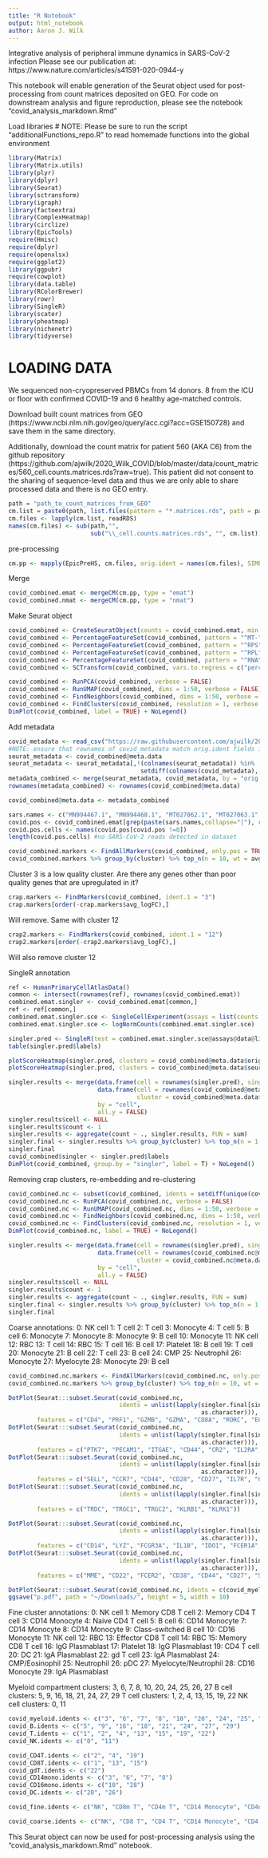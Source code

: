 ```yaml
---
title: "R Notebook"
output: html_notebook
author: Aaron J. Wilk
---
```


Integrative analysis of peripheral immune dynamics in SARS-CoV-2 infection
Please see our publication at: https://www.nature.com/articles/s41591-020-0944-y

This notebook will enable generation of the Seurat object used for post-processing from count matrices deposited on GEO. For code on downstream analysis and figure reproduction, please see the notebook "covid_analysis_markdown.Rmd"

Load libraries
  # NOTE: Please be sure to run the script "additionalFunctions_repo.R" to read homemade functions into the global environment

```r
library(Matrix)
library(Matrix.utils)
library(plyr)
library(dplyr)
library(Seurat)
library(sctransform)
library(igraph)
library(factoextra)
library(ComplexHeatmap)
library(circlize)
library(EpicTools)
require(Hmisc)
require(dplyr)
require(openxlsx)
require(ggplot2)
library(ggpubr)
require(cowplot)
library(data.table)
library(RColorBrewer)
library(rowr)
library(SingleR)
library(scater)
library(pheatmap)
library(nichenetr)
library(tidyverse)
```

# LOADING DATA #
We sequenced non-cryopreserved PBMCs from 14 donors. 8 from the ICU or floor with confirmed COVID-19 and 6 healthy age-matched controls. 

Download built count matrices from GEO (https://www.ncbi.nlm.nih.gov/geo/query/acc.cgi?acc=GSE150728) and save them in the same directory. 

Additionally, download the count matrix for patient 560 (AKA C6) from the github repository (https://github.com/ajwilk/2020_Wilk_COVID/blob/master/data/count_matrices/560_cell.counts.matrices.rds?raw=true). This patient did not consent to the sharing of sequence-level data and thus we are only able to share processed data and there is no GEO entry. 

```r
path = "path_to_count_matrices_from_GEO"
cm.list = paste0(path, list.files(pattern = "*.matrices.rds", path = path))
cm.files <- lapply(cm.list, readRDS)
names(cm.files) <- sub(path,"",
                       sub("\\_cell.counts.matrices.rds", "", cm.list))
```

pre-processing

```r
cm.pp <- mapply(EpicPreHS, cm.files, orig.ident = names(cm.files), SIMPLIFY = F)
```

Merge
```r
covid_combined.emat <- mergeCM(cm.pp, type = "emat")
covid_combined.nmat <- mergeCM(cm.pp, type = "nmat")
```

Make Seurat object
```r
covid_combined <- CreateSeuratObject(counts = covid_combined.emat, min.cells = 10, names.field = 1, names.delim = "\\.")
covid_combined <- PercentageFeatureSet(covid_combined, pattern = "^MT-", col.name = "percent.mt")
covid_combined <- PercentageFeatureSet(covid_combined, pattern = "^RPS", col.name = "percent.rps")
covid_combined <- PercentageFeatureSet(covid_combined, pattern = "^RPL", col.name = "percent.rpl")
covid_combined <- PercentageFeatureSet(covid_combined, pattern = "^RNA\\d8S5", col.name = "percent.rrna")
covid_combined <- SCTransform(covid_combined, vars.to.regress = c("percent.mt", "percent.rps", "percent.rpl", "percent.rrna", "nCount_RNA", "nFeature_RNA"), verbose = FALSE, return.only.var.genes = TRUE) #expect "iteration limit reached" warning unless suppressed per https://github.com/satijalab/seurat/issues/1426

covid_combined <- RunPCA(covid_combined, verbose = FALSE)
covid_combined <- RunUMAP(covid_combined, dims = 1:50, verbose = FALSE)
covid_combined <- FindNeighbors(covid_combined, dims = 1:50, verbose = FALSE)
covid_combined <- FindClusters(covid_combined, resolution = 1, verbose = FALSE)
DimPlot(covid_combined, label = TRUE) + NoLegend()
```

Add metadata

```r
covid_metadata <- read_csv("https://raw.githubusercontent.com/ajwilk/2020_Wilk_COVID/master/code/COVID-19_metadata_repo.csv")
#NOTE: ensure that rownames of covid_metadata match orig.ident fields in object. This is impacted by the naming of the count matrices submitted to GEO
seurat_metadata <- covid_combined@meta.data
seurat_metadata <- seurat_metadata[,!(colnames(seurat_metadata)) %in% 
                                     setdiff(colnames(covid_metadata), "orig.ident")]
metadata_combined <- merge(seurat_metadata, covid_metadata, by = "orig.ident")
rownames(metadata_combined) <- rownames(covid_combined@meta.data)

covid_combined@meta.data <- metadata_combined
```


```r
sars.names <- c("MN994467.1", "MN994468.1", "MT027062.1", "MT027063.1", "MT027064.1", "MT044258.1", "MT106052.1", "MT106053.1", "MT118835.1", "MT192765.1")
covid.pos <- covid_combined.emat[grep(paste(sars.names,collapse="|"), rownames(covid_combined.emat)),]
covid.pos.cells <- names(covid.pos[covid.pos !=0])
length(covid.pos.cells) #no SARS-CoV-2 reads detected in dataset
```



```r
covid_combined.markers <- FindAllMarkers(covid_combined, only.pos = TRUE, min.pct = 0.25, logfc.threshold = 0.25)
covid_combined.markers %>% group_by(cluster) %>% top_n(n = 10, wt = avg_logFC)
```
Cluster 3 is a low quality cluster. Are there any genes other than poor quality genes that are upregulated in it?
```r
crap.markers <- FindMarkers(covid_combined, ident.1 = "3")
crap.markers[order(-crap.markers$avg_logFC),]
```

Will remove. Same with cluster 12
```r
crap2.markers <- FindMarkers(covid_combined, ident.1 = "12")
crap2.markers[order(-crap2.markers$avg_logFC),]
```
Will also remove cluster 12

SingleR annotation
```r
ref <- HumanPrimaryCellAtlasData()
common <- intersect(rownames(ref), rownames(covid_combined.emat))
combined.emat.singler <- covid_combined.emat[common,]
ref <- ref[common,]
combined.emat.singler.sce <- SingleCellExperiment(assays = list(counts = combined.emat.singler))
combined.emat.singler.sce <- logNormCounts(combined.emat.singler.sce)
```
```r
singler.pred <- SingleR(test = combined.emat.singler.sce@assays@data@listData$logcounts, ref = ref, labels = ref$label.main)
table(singler.pred$labels)
```

```r
plotScoreHeatmap(singler.pred, clusters = covid_combined@meta.data$orig.ident)
plotScoreHeatmap(singler.pred, clusters = covid_combined@meta.data$seurat_clusters)
```

```r
singler.results <- merge(data.frame(cell = rownames(singler.pred), singler = singler.pred$labels), 
                         data.frame(cell = rownames(covid_combined@meta.data), 
                                    cluster = covid_combined@meta.data$seurat_clusters), 
                         by = "cell", 
                         all.y = FALSE)
singler.results$cell <- NULL
singler.results$count <- 1
singler.results <- aggregate(count ~ ., singler.results, FUN = sum)
singler.final <- singler.results %>% group_by(cluster) %>% top_n(n = 1, wt = count)
singler.final
covid_combined$singler <- singler.pred$labels
DimPlot(covid_combined, group.by = "singler", label = T) + NoLegend()
```


Removing crap clusters, re-embedding and re-clustering
```r
covid_combined.nc <- subset(covid_combined, idents = setdiff(unique(covid_combined$seurat_clusters), c("3", "12")))
covid_combined.nc <- RunPCA(covid_combined.nc, verbose = FALSE)
covid_combined.nc <- RunUMAP(covid_combined.nc, dims = 1:50, verbose = FALSE)
covid_combined.nc <- FindNeighbors(covid_combined.nc, dims = 1:50, verbose = FALSE)
covid_combined.nc <- FindClusters(covid_combined.nc, resolution = 1, verbose = FALSE)
DimPlot(covid_combined.nc, label = TRUE) + NoLegend()
```


```r
singler.results <- merge(data.frame(cell = rownames(singler.pred), singler = singler.pred$labels), 
                         data.frame(cell = rownames(covid_combined.nc@meta.data), 
                                    cluster = covid_combined.nc@meta.data$seurat_clusters), 
                         by = "cell", 
                         all.y = FALSE)
singler.results$cell <- NULL
singler.results$count <- 1
singler.results <- aggregate(count ~ ., singler.results, FUN = sum)
singler.final <- singler.results %>% group_by(cluster) %>% top_n(n = 1, wt = count)
singler.final
```

Coarse annotations: 
0: NK cell
1: T cell
2: T cell
3: Monocyte
4: T cell
5: B cell
6: Monocyte
7: Monocyte
8: Monocyte
9: B cell
10: Monocyte
11: NK cell
12: RBC
13: T cell
14: RBC
15: T cell
16: B cell
17: Platelet
18: B cell
19: T cell
20: Monocyte
21: B cell
22: T cell
23: B cell
24: CMP
25: Neutrophil
26: Monocyte
27: Myelocyte
28: Monocyte
29: B cell


```r
covid_combined.nc.markers <- FindAllMarkers(covid_combined.nc, only.pos = T)
covid_combined.nc.markers %>% group_by(cluster) %>% top_n(n = 10, wt = avg_logFC)
```

```r
DotPlot(Seurat:::subset.Seurat(covid_combined.nc, 
                               idents = unlist(lapply(singler.final[singler.final$singler=="T_cells","cluster"],
                                                      as.character))), 
        features = c("CD4", "PRF1", "GZMB", "GZMA", "CD8A", "RORC", "EOMES", "TBX21"))
DotPlot(Seurat:::subset.Seurat(covid_combined.nc, 
                               idents = unlist(lapply(singler.final[singler.final$singler=="T_cells","cluster"],
                                                      as.character))), 
        features = c("PTK7", "PECAM1", "ITGAE", "CD44", "CR2", "IL2RA", "FAS", "IL2RB"))
DotPlot(Seurat:::subset.Seurat(covid_combined.nc, 
                               idents = unlist(lapply(singler.final[singler.final$singler=="T_cells","cluster"],
                                                      as.character))), 
        features = c("SELL", "CCR7", "CD44", "CD28", "CD27", "IL7R", "CXCR3", "ITGAL", "CD58"))
DotPlot(Seurat:::subset.Seurat(covid_combined.nc, 
                               idents = unlist(lapply(singler.final[singler.final$singler=="T_cells","cluster"],
                                                      as.character))), 
        features = c("TRDC", "TRGC1", "TRGC2", "KLRB1", "KLRK1"))
```
```r
DotPlot(Seurat:::subset.Seurat(covid_combined.nc, 
                               idents = unlist(lapply(singler.final[singler.final$singler=="Monocyte","cluster"],
                                                      as.character))), 
        features = c("CD14", "LYZ", "FCGR3A", "IL1B", "IDO1", "FCER1A", "FLT3", "IL3RA", "NRP1"))
DotPlot(Seurat:::subset.Seurat(covid_combined.nc, 
                               idents = unlist(lapply(singler.final[singler.final$singler=="B_cell","cluster"],
                                                      as.character))), 
        features = c("MME", "CD22", "FCER2", "CD38", "CD44", "CD27", "SDC1"))
```

```r
DotPlot(Seurat:::subset.Seurat(covid_combined.nc, idents = c(covid_myeloid.idents)), features = unique(c("CD14", "LYZ", "FCGR3B", "FCGR3A", "CLC", "ELANE", "LTF", "MPO", "CTSG", "IDO1", "FCER1A", "FLT3", "IL3RA", "NRP1", "MME", "CD22", "FCER2", "CD44", "CD27", "SDC1", "CD4", "CD8A", "ITGAL", "SELL", "GZMB", "CD3E", "CD3G", "CD3D")), group.by = "cell.type.fine") + ggpubr::rotate_x_text()
ggsave("p.pdf", path = "~/Downloads/", height = 5, width = 10)
```


Fine cluster annotations: 
0: NK cell
1: Memory CD8 T cell
2: Memory CD4 T cell
3: CD14 Monocyte
4: Naive CD4 T cell
5: B cell
6: CD14 Monocyte
7: CD14 Monocyte
8: CD14 Monocyte
9: Class-switched B cell
10: CD16 Monocyte
11: NK cell
12: RBC
13: Effector CD8 T cell
14: RBC
15: Memory CD8 T cell
16: IgG Plasmablast
17: Platelet
18: IgG Plasmablast
19: CD4 T cell
20: DC
21: IgA Plasmablast
22: gd T cell
23: IgA Plasmablast
24: CMP/Eosinophil
25: Neutrophil
26: pDC
27: Myelocyte/Neutrophil
28: CD16 Monocyte
29: IgA Plasmablast

Myeloid compartment clusters: 3, 6, 7, 8, 10, 20, 24, 25, 26, 27
B cell clusters: 5, 9, 16, 18, 21, 24, 27, 29
T cell clusters: 1, 2, 4, 13, 15, 19, 22
NK cell clusters: 0, 11

```r
covid_myeloid.idents <- c("3", "6", "7", "8", "10", "20", "24", "25", "26", "27", "28")
covid_B.idents <- c("5", "9", "16", "18", "21", "24", "27", "29")
covid_T.idents <- c("1", "2", "4", "13", "15", "19", "22")
covid_NK.idents <- c("0", "11")

covid_CD4T.idents <- c("2", "4", "19")
covid_CD8T.idents <- c("1", "13", "15")
covid_gdT.idents <- c("22")
covid_CD14mono.idents <- c("3", "6", "7", "8")
covid_CD16mono.idents <- c("10", "28")
covid_DC.idents <- c("20", "26")

covid_fine.idents <- c("NK", "CD8m T", "CD4m T", "CD14 Monocyte", "CD4n T", "B", "CD14 Monocyte", "CD14 Monocyte", "CD14 Monocyte", "IgM PB", "CD16 Monocyte", "NK", "RBC", "CD8eff T", "RBC", "CD8m T", "IgG PB", "Platelet", "IgG PB", "CD4 T", "DC", "IgA PB", "gd T", "IgA PB", "SC & Eosinophil", "Neutrophil", "pDC", "Developing Neutrophil", "CD16 Monocyte", "IgA PB")

covid_coarse.idents <- c("NK", "CD8 T", "CD4 T", "CD14 Monocyte", "CD4 T", "B", "CD14 Monocyte", "CD14 Monocyte", "CD14 Monocyte", "B", "CD16 Monocyte", "NK", "RBC", "CD8 T", "RBC", "CD8 T", "PB", "Platelet", "PB", "CD4 T", "DC", "PB", "gd T", "PB", "Granulocyte", "Granulocyte", "pDC", "Granulocyte", "CD16 Monocyte", "PB")
```


This Seurat object can now be used for post-processing analysis using the "covid_analysis_markdown.Rmd" notebook.
